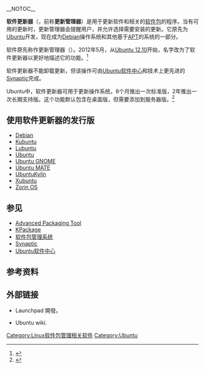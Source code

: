 __NOTOC__
{{NoteTA|G1=IT|G2=FL}}
{{Infobox software
| name                   = 软件更新器
| title                  = Software Updater
| logo                   = Ubuntu software updater.svg
| logo caption           = 
| logo_size              = 100px
| logo_alt               = 
| screenshot             = Ubuntu 12.04 update manager.JPG
| caption                = Ubuntu 12.04 LTS上运行软件更新器，显示可供安装的更新
| screenshot_size        = 275px
| screenshot_alt         = 
| collapsible            = 
| author                 = 
| developer              = [[Canonical公司|Canonical公司]]
| released               = {{Start date and age|2006|01|31}}
| latest release version = 20.10.1
| latest release date    = {{Release date and age|2020|07|23}}
| status                 = 進行中
| programming language   = [[Python|Python]]
| operating system       = [[Linux|Linux]]
| platform               = 
| size                   = 
| language               = 
| language count         = <!-- DO NOT include this parameter unless you know what it does -->
| language footnote      = 
| genre                  = [[软件包管理系统|软件包管理系统]]
| license                = [[GNU通用公共许可协议|GPL]]/[[GNU宽通用公共许可证|LGPL]]
| alexa                  = 
| website                = {{URL|http://launchpad.net/update-manager|launchpad.net/update-manager}}
| standard               = 
| AsOf                   = 
}}

'''软件更新器'''（{{lang-en|Software Updater}}，前称'''更新管理器'''）是用于更新软件和相关的[[软件包|软件包]]的程序。当有可用的更新时，更新管理器会提醒用户，并允许选择需要安装的更新。它原先为[[Ubuntu|Ubuntu]]开发，现在成为[[Debian|Debian]]操作系统和其他基于[[高级包装工具|APT]]的系统的一部分。

软件原先称作更新管理器（{{lang-en|Update Manager}}）。2012年5月，从[[Ubuntu发行版列表#Ubuntu_12.10_Quantal_Quetzal_量子的格查尔鸟|Ubuntu 12.10]]开始，名字改为了软件更新器以更好地描述它的功能。<ref name="Sneddon15May12">{{cite news|url = http://www.omgubuntu.co.uk/2012/05/ubuntu-12-10-renaming-update-manager-to-software-updater/|title = Ubuntu 12.10 Renaming ‘Update Manager’ to ‘Software Updater’|accessdate = 17 May 2012|last = Sneddon|first = Joey|date = 15 May 2012|work = OMG! Ubuntu!|archive-date = 2020-11-12|archive-url = https://web.archive.org/web/20201112015549/https://www.omgubuntu.co.uk/2012/05/ubuntu-12-10-renaming-update-manager-to-software-updater|dead-url = no}}</ref>

软件更新器不能卸载更新，但该操作可由[[Ubuntu软件中心|Ubuntu软件中心]]和技术上更先进的[[Synaptic|Synaptic]]完成。

Ubuntu中，软件更新器可用于更新操作系统，6个月推出一次标准版，2年推出一次长期支持版。这个功能默认包含在桌面版，但需要添加到服务器版。<ref name="Upgrade">{{cite web|url=https://help.ubuntu.com/community/LucidUpgrades|title=LucidUpgrade|access-date=2014-07-23|archive-date=2017-06-16|archive-url=https://web.archive.org/web/20170616214552/https://help.ubuntu.com/community/LucidUpgrades|dead-url=no}}</ref>

==使用软件更新器的发行版==
* [[Debian|Debian]]
* [[Kubuntu|Kubuntu]]
* [[Lubuntu|Lubuntu]]
* [[Ubuntu|Ubuntu]]
* [[Ubuntu_GNOME|Ubuntu GNOME]]
* [[Ubuntu_MATE|Ubuntu MATE]]
* [[UbuntuKylin|UbuntuKylin]]
* [[Xubuntu|Xubuntu]]
* [[Zorin_OS|Zorin OS]]

==参见==
{{Portal|自由軟體}}
* [[Advanced_Packaging_Tool|Advanced Packaging Tool]]
* [[KPackage|KPackage]]
* [[软件包管理系统|软件包管理系统]]
* [[Synaptic|Synaptic]]
* [[Ubuntu软件中心|Ubuntu软件中心]]

==参考资料==
{{Reflist}}

==外部链接==
{{Commons category|Software Updater (Ubuntu)|软件更新器}}
*{{Official website|https://launchpad.net/update-manager}} Launchpad 開發。
*{{Official website|https://wiki.ubuntu.com/UpdateManager}} Ubuntu wiki.

{{Ubuntu}}

[[Category:Linux软件包管理相关软件|Category:Linux软件包管理相关软件]]
[[Category:Ubuntu|Category:Ubuntu]]